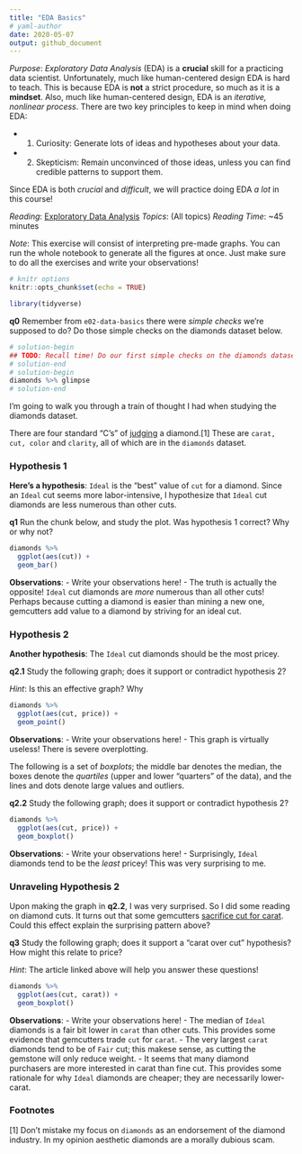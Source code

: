 ```yaml
---
title: "EDA Basics"
# yaml-author
date: 2020-05-07
output: github_document
---
```


*Purpose*: *Exploratory Data Analysis* (EDA) is a __crucial__ skill for a
practicing data scientist. Unfortunately, much like human-centered design EDA is
hard to teach. This is because EDA is **not** a strict procedure, so much as it
is a **mindset**. Also, much like human-centered design, EDA is an *iterative,
nonlinear process*. There are two key principles to keep in mind when doing EDA:

- 1. Curiosity: Generate lots of ideas and hypotheses about your data.
- 2. Skepticism: Remain unconvinced of those ideas, unless you can find credible
  patterns to support them.

Since EDA is both *crucial* and *difficult*, we will practice doing EDA *a lot*
in this course!

*Reading*: [Exploratory Data Analysis](https://rstudio.cloud/learn/primers/3.1)
*Topics*: (All topics)
*Reading Time*: ~45 minutes

*Note*: This exercise will consist of interpreting pre-made graphs. You can run
the whole notebook to generate all the figures at once. Just make sure to do
all the exercises and write your observations!

```r
# knitr options
knitr::opts_chunk$set(echo = TRUE)
```

```r
library(tidyverse)

```

__q0__ Remember from `e02-data-basics` there were *simple checks* we're supposed
to do? Do those simple checks on the diamonds dataset below.

```r
# solution-begin
## TODO: Recall time! Do our first simple checks on the diamonds dataset
# solution-end
# solution-begin
diamonds %>% glimpse
# solution-end
```

I'm going to walk you through a train of thought I had when studying the
diamonds dataset.

There are four standard "C's" of
[judging](https://en.wikipedia.org/wiki/Diamond_(gemstone)) a diamond.[1] These
are `carat, cut, color` and `clarity`, all of which are in the `diamonds`
dataset.

### Hypothesis 1

**Here's a hypothesis**: `Ideal` is the "best" value of `cut` for a diamond.
Since an `Ideal` cut seems more labor-intensive, I hypothesize that `Ideal` cut
diamonds are less numerous than other cuts.

__q1__ Run the chunk below, and study the plot. Was hypothesis 1 correct? Why
or why not?

```r
diamonds %>%
  ggplot(aes(cut)) +
  geom_bar()
```

**Observations**:
<!-- task-begin -->
- Write your observations here!
<!-- task-end -->
<!-- solution-begin -->
- The truth is actually the opposite! `Ideal` cut diamonds are *more* numerous than all other cuts! Perhaps because cutting a diamond is easier than mining a new one, gemcutters add value to a diamond by striving for an ideal cut.
<!-- solution-end -->

### Hypothesis 2

**Another hypothesis**: The `Ideal` cut diamonds should be the most pricey.

__q2.1__ Study the following graph; does it support or contradict hypothesis 2?

*Hint*: Is this an effective graph? Why

```r
diamonds %>%
  ggplot(aes(cut, price)) +
  geom_point()
```

**Observations**:
<!-- task-begin -->
- Write your observations here!
<!-- task-end -->
<!-- solution-begin -->
- This graph is virtually useless! There is severe overplotting.
<!-- solution-end -->

The following is a set of *boxplots*; the middle bar denotes the median, the
boxes denote the *quartiles* (upper and lower "quarters" of the data), and the
lines and dots denote large values and outliers.

__q2.2__ Study the following graph; does it support or contradict hypothesis 2?

```r
diamonds %>%
  ggplot(aes(cut, price)) +
  geom_boxplot()
```

**Observations**:
<!-- task-begin -->
- Write your observations here!
<!-- task-end -->
<!-- solution-begin -->
- Surprisingly, `Ideal` diamonds tend to be the *least* pricey! This was very surprising to me.
<!-- solution-end -->

### Unraveling Hypothesis 2

Upon making the graph in __q2.2__, I was very surprised. So I did some reading
on diamond cuts. It turns out that some gemcutters [sacrifice cut for
carat](https://en.wikipedia.org/wiki/Diamond_(gemstone)#Cut). Could this effect
explain the surprising pattern above?

__q3__ Study the following graph; does it support a "carat over cut" hypothesis? How might this relate to price?

*Hint*: The article linked above will help you answer these questions!

```r
diamonds %>%
  ggplot(aes(cut, carat)) +
  geom_boxplot()
```

**Observations**:
<!-- task-begin -->
- Write your observations here!
<!-- task-end -->
<!-- solution-begin -->
- The median of `Ideal` diamonds is a fair bit lower in `carat` than other cuts. This provides some evidence that gemcutters trade `cut` for `carat`.
- The very largest `carat` diamonds tend to be of `Fair` cut; this makese sense, as cutting the gemstone will only reduce weight.
- It seems that many diamond purchasers are more interested in carat than fine cut. This provides some rationale for why `Ideal` diamonds are cheaper; they are necessarily lower-carat.
<!-- solution-end -->

### Footnotes

[1] Don't mistake my focus on `diamonds` as an endorsement of the diamond
industry. In my opinion aesthetic diamonds are a morally dubious scam.

